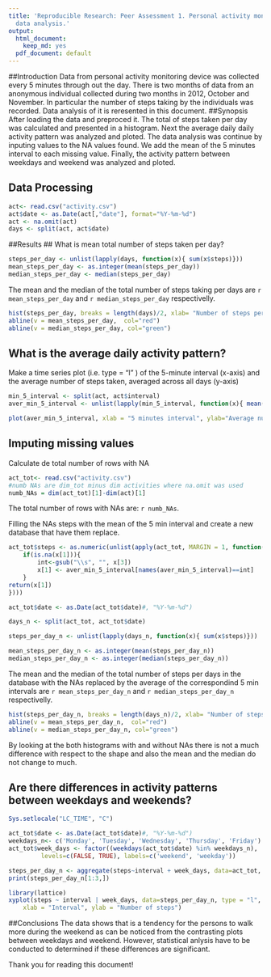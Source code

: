 ```yaml
---
title: 'Reproducible Research: Peer Assessment 1. Personal activity monitoring device
  data analysis.'
output:
  html_document:
    keep_md: yes
  pdf_document: default
---
```

##Introduction
Data from personal activity monitoring device was collected every 5 minutes through out the day. There is two months of data from an anonymous individual collected during two months in 2012,  October and November. In particular the number of steps taking by the individuals was recorded. Data analysis of it is reresented in this document.
##Synopsis
After loading the data and preproced it. The total of steps taken per day was calculated and presented in a histogram. Next the average daily daily activity pattern was analyzed and ploted. The data analysis was continue by inputing values to the NA values found. We add the mean of the 5 minutes interval to each missing value. Finally, the activity pattern between weekdays and weekend was analyzed and ploted.

## Data Processing
```r
act<- read.csv("activity.csv")
act$date <- as.Date(act[,"date"], format="%Y-%m-%d")
act <- na.omit(act)
days <- split(act, act$date)

```

##Results
## What is mean total number of steps taken per day?
```r
steps_per_day <- unlist(lapply(days, function(x){ sum(x$steps)}))
mean_steps_per_day <- as.integer(mean(steps_per_day))
median_steps_per_day <- median(steps_per_day)
```

The mean and the median of the total number of steps taking per days are `r mean_steps_per_day` and `r median_steps_per_day` respectivelly.

```r
hist(steps_per_day, breaks = length(days)/2, xlab= "Number of steps per day", col = "blue", main = "Histogram of the steps per day")
abline(v = mean_steps_per_day,  col="red")
abline(v = median_steps_per_day, col="green")
```


## What is the average daily activity pattern?
Make a time series plot (i.e. type = "l" ) of the 5-minute interval (x-axis) and the average number of steps taken, averaged across all days (y-axis)
```r
min_5_interval <- split(act, act$interval)
aver_min_5_interval <- unlist(lapply(min_5_interval, function(x){ mean(x$steps)}))

```

```r
plot(aver_min_5_interval, xlab = "5 minutes interval", ylab="Average number of steps", type= "l",  col = "blue", main = "Averaged of steps taking every 5 min across all days ")

```

## Imputing missing values
Calculate de total number of rows with NA

```r
act_tot<- read.csv("activity.csv")
#numb NAs are dim_tot minus dim activities where na.omit was used
numb_NAs = dim(act_tot)[1]-dim(act)[1]
```

The total number of rows with NAs are: `r numb_NAs`.

Filling the NAs steps with the mean of the 5 min interval and create a new database that have them replace.

```r
act_tot$steps <- as.numeric(unlist(apply(act_tot, MARGIN = 1, function(x){
    if(is.na(x[1])){
        int<-gsub("\\s", "", x[3])
        x[1] <- aver_min_5_interval[names(aver_min_5_interval)==int]
    }
return(x[1])
})))
```

```r

act_tot$date <- as.Date(act_tot$date)#, "%Y-%m-%d")

days_n <- split(act_tot, act_tot$date)

steps_per_day_n <- unlist(lapply(days_n, function(x){ sum(x$steps)}))

mean_steps_per_day_n <- as.integer(mean(steps_per_day_n))
median_steps_per_day_n <- as.integer(median(steps_per_day_n))
```

The mean and the median of the total number of steps per days in the database with the NAs replaced by the average of the correspondind 5 min intervals are `r mean_steps_per_day_n` and `r median_steps_per_day_n` respectivelly.

```r
hist(steps_per_day_n, breaks = length(days_n)/2, xlab= "Number of steps per day", col = "blue", main = "Histogram of the steps per day with NAs replaced by mean of 5 min interval")
abline(v = mean_steps_per_day_n,  col="red")
abline(v = median_steps_per_day_n, col="green")
```

By looking at the both histograms with and without NAs there is not a much difference with respect to the shape and also the mean and the median do not change to much.

## Are there differences in activity patterns between weekdays and weekends?

```r
Sys.setlocale("LC_TIME", "C")

act_tot$date <- as.Date(act_tot$date)#, "%Y-%m-%d")
weekdays_n<- c('Monday', 'Tuesday', 'Wednesday', 'Thursday', 'Friday')
act_tot$week_days <- factor((weekdays(act_tot$date) %in% weekdays_n), 
         levels=c(FALSE, TRUE), labels=c('weekend', 'weekday'))
```

```r
steps_per_day_n <- aggregate(steps~interval + week_days, data=act_tot, mean)
print(steps_per_day_n[1:3,])

```

```r
library(lattice)
xyplot(steps ~ interval | week_days, data=steps_per_day_n, type = "l", layout = c(1, 2), 
    xlab = "Interval", ylab = "Number of steps")
```

##Conclusions
The data shows that is a tendency for the persons to walk more during the weekend as can be noticed from the contrasting plots between weekdays and weekend. However, statistical anlysis have to be conducted to determined if these differences are significant.

Thank you for reading this document!
